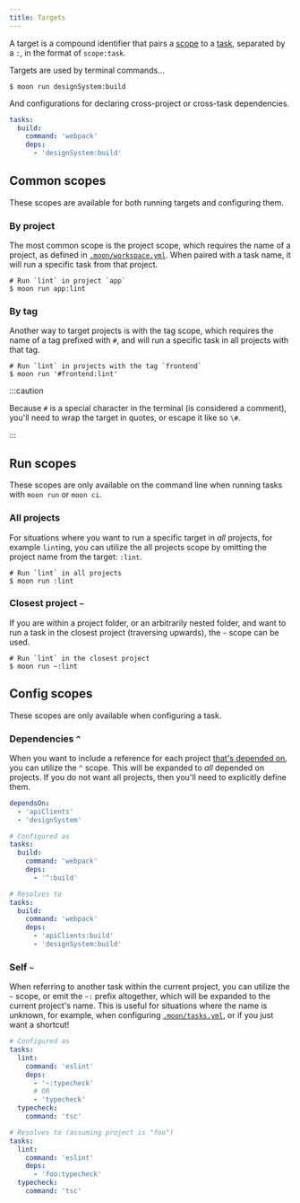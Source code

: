 ```yaml
---
title: Targets
---
```



A target is a compound identifier that pairs a [scope](#common-scopes) to a [task](./task),
separated by a `:`, in the format of `scope:task`.

Targets are used by terminal commands...

```shell
$ moon run designSystem:build
```

And configurations for declaring cross-project or cross-task dependencies.

```yaml
tasks:
  build:
    command: 'webpack'
    deps:
      - 'designSystem:build'
```

## Common scopes

These scopes are available for both running targets and configuring them.

### By project

The most common scope is the project scope, which requires the name of a project, as defined in
[`.moon/workspace.yml`](../config/workspace). When paired with a task name, it will run a specific
task from that project.

```shell
# Run `lint` in project `app`
$ moon run app:lint
```

### By tag<VersionLabel version="1.4.0" />

Another way to target projects is with the tag scope, which requires the name of a tag prefixed with
`#`, and will run a specific task in all projects with that tag.

```shell
# Run `lint` in projects with the tag `frontend`
$ moon run '#frontend:lint'
```

:::caution

Because `#` is a special character in the terminal (is considered a comment), you'll need to wrap
the target in quotes, or escape it like so `\#`.

:::

## Run scopes

These scopes are only available on the command line when running tasks with `moon run` or `moon ci`.

### All projects

For situations where you want to run a specific target in _all_ projects, for example `lint`ing, you
can utilize the all projects scope by omitting the project name from the target: `:lint`.

```shell
# Run `lint` in all projects
$ moon run :lint
```

### Closest project `~`<VersionLabel version="1.33.0" />

If you are within a project folder, or an arbitrarily nested folder, and want to run a task in the
closest project (traversing upwards), the `~` scope can be used.

```shell
# Run `lint` in the closest project
$ moon run ~:lint
```

## Config scopes

These scopes are only available when configuring a task.

### Dependencies `^`

When you want to include a reference for each project [that's depended on](./project#dependencies),
you can utilize the `^` scope. This will be expanded to _all_ depended on projects. If you do not
want all projects, then you'll need to explicitly define them.

```yaml title="moon.yml"
dependsOn:
  - 'apiClients'
  - 'designSystem'

# Configured as
tasks:
  build:
    command: 'webpack'
    deps:
      - '^:build'

# Resolves to
tasks:
  build:
    command: 'webpack'
    deps:
      - 'apiClients:build'
      - 'designSystem:build'
```

### Self `~`

When referring to another task within the current project, you can utilize the `~` scope, or emit
the `~:` prefix altogether, which will be expanded to the current project's name. This is useful for
situations where the name is unknown, for example, when configuring
[`.moon/tasks.yml`](../config/tasks), or if you just want a shortcut!

```yaml title=".moon/tasks.yml"
# Configured as
tasks:
  lint:
    command: 'eslint'
    deps:
      - '~:typecheck'
      # OR
      - 'typecheck'
  typecheck:
    command: 'tsc'

# Resolves to (assuming project is "foo")
tasks:
  lint:
    command: 'eslint'
    deps:
      - 'foo:typecheck'
  typecheck:
    command: 'tsc'
```
